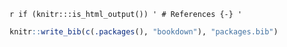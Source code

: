`r if (knitr:::is_html_output()) '
# References {-}
'`


```r
knitr::write_bib(c(.packages(), "bookdown"), "packages.bib")
```
